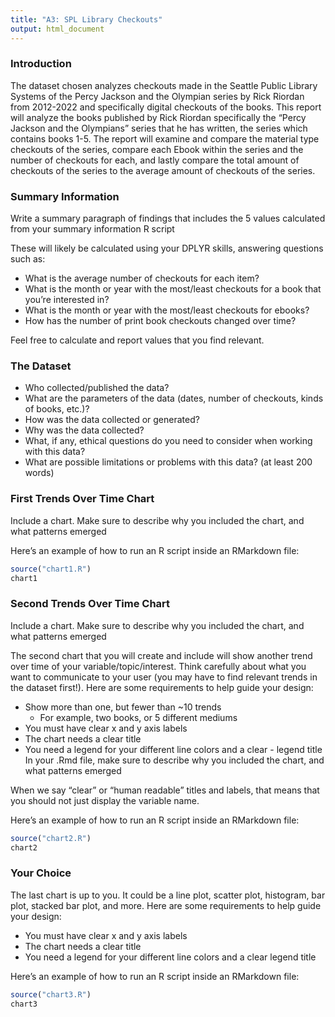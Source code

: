 ```yaml
---
title: "A3: SPL Library Checkouts"
output: html_document
---
```


### Introduction

The dataset chosen analyzes checkouts made in the Seattle Public Library Systems of the Percy Jackson and the Olympian series by Rick Riordan from 2012-2022 and specifically digital checkouts of the books. This report will analyze the books published by Rick Riordan specifically the "Percy Jackson and the Olympians" series that he has written, the series which contains books 1-5. The report will examine and compare the material type checkouts of the series, compare each Ebook within the series and the number of checkouts for each, and lastly compare the total amount of checkouts of the series to the average amount of checkouts of the series.

### Summary Information

Write a summary paragraph of findings that includes the 5 values calculated from your summary information R script

These will likely be calculated using your DPLYR skills, answering questions such as:

- What is the average number of checkouts for each item?
- What is the month or year with the most/least checkouts for a book that you're interested in?
- What is the month or year with the most/least checkouts for ebooks?
- How has the number of print book checkouts changed over time?

Feel free to calculate and report values that you find relevant.

### The Dataset

- Who collected/published the data?  
- What are the parameters of the data (dates, number of checkouts, kinds of books, etc.)?
- How was the data collected or generated?  
- Why was the data collected?  
- What, if any, ethical questions do you need to consider when working with this data?  
- What are possible limitations or problems with this data?   (at least 200 words)


### First Trends Over Time Chart

Include a chart. Make sure to describe why you included the chart, and what patterns emerged

Here's an example of how to run an R script inside an RMarkdown file:

``````r
source("chart1.R")
chart1
``````

### Second Trends Over Time Chart

Include a chart. Make sure to describe why you included the chart, and what patterns emerged

The second chart that you will create and include will show another trend over time of your variable/topic/interest. Think carefully about what you want to communicate to your user (you may have to find relevant trends in the dataset first!). Here are some requirements to help guide your design:

- Show more than one, but fewer than ~10 trends
  - For example, two books, or 5 different mediums
- You must have clear x and y axis labels
- The chart needs a clear title 
- You need a legend for your different line colors and a clear - legend title
In your .Rmd file, make sure to describe why you included the chart, and what patterns emerged

When we say "clear" or "human readable" titles and labels, that means that you should not just display the variable name.

Here's an example of how to run an R script inside an RMarkdown file:

``````r
source("chart2.R")
chart2
``````

### Your Choice

The last chart is up to you. It could be a line plot, scatter plot, histogram, bar plot, stacked bar plot, and more. Here are some requirements to help guide your design:

- You must have clear x and y axis labels
- The chart needs a clear title 
- You need a legend for your different line colors and a clear legend title

Here's an example of how to run an R script inside an RMarkdown file:

``````r
source("chart3.R")
chart3
``````

